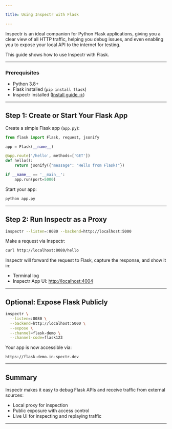 ```yaml
---

title: Using Inspectr with Flask

---
```



<FlowBase client:only="react" />


[//]: # (# Using Inspectr with Flask &#40;Python&#41;)

Inspectr is an ideal companion for Python Flask applications, giving you a clear view of all HTTP traffic, helping you debug issues, and even enabling you to expose your local API to the internet for testing.

This guide shows how to use Inspectr with Flask.

---

### Prerequisites

* Python 3.8+
* Flask installed (`pip install flask`)
* Inspectr installed ([Install guide →](/docs/getting-started/installation))

---

## Step 1: Create or Start Your Flask App

Create a simple Flask app (`app.py`):

```python
from flask import Flask, request, jsonify

app = Flask(__name__)

@app.route('/hello', methods=['GET'])
def hello():
    return jsonify({"message": "Hello from Flask!"})

if __name__ == '__main__':
    app.run(port=5000)
```

Start your app:

```bash
python app.py
```

---

## Step 2: Run Inspectr as a Proxy

```bash
inspectr --listen=:8080 --backend=http://localhost:5000
```

Make a request via Inspectr:

```bash
curl http://localhost:8080/hello
```

Inspectr will forward the request to Flask, capture the response, and show it in:

* Terminal log
* Inspectr App UI: [http://localhost:4004](http://localhost:4004)

---

## Optional: Expose Flask Publicly

<FlowIngress client:only="react" />

```bash
inspectr \
  --listen=:8080 \
  --backend=http://localhost:5000 \
  --expose \
  --channel=flask-demo \
  --channel-code=flask123
```

Your app is now accessible via:

```
https://flask-demo.in-spectr.dev
```

---

## Summary

Inspectr makes it easy to debug Flask APIs and receive traffic from external sources:

* Local proxy for inspection
* Public exposure with access control
* Live UI for inspecting and replaying traffic

---

[//]: # (## 📚 Related Topics)
[//]: # ()
[//]: # (* [Expose Publicly →]&#40;/exposing/exposing-publicly&#41;)
[//]: # (* [Quick Start →]&#40;/getting-started/quick-start&#41;)
[//]: # (* [Webhook Debugging →]&#40;/guides/webhook-debugging&#41;)
